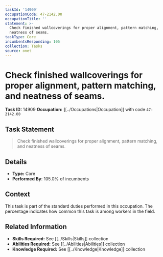 ```yaml
---
taskId: '14909'
occupationCode: 47-2142.00
occupationTitle: ''
statement: >-
  Check finished wallcoverings for proper alignment, pattern matching, and
  neatness of seams.
taskType: Core
incumbentsResponding: 105
collection: Tasks
source: onet
---
```

# Check finished wallcoverings for proper alignment, pattern matching, and neatness of seams.

**Task ID:** 14909
**Occupation:** [[../Occupations|Occupation]] with code `47-2142.00`

## Task Statement

> Check finished wallcoverings for proper alignment, pattern matching, and neatness of seams.

## Details

- **Type:** Core
- **Performed By:** 105.0% of incumbents

## Context

This task is part of the standard duties performed in this occupation. The percentage indicates how common this task is among workers in the field.

## Related Information

- **Skills Required:** See [[../Skills|Skills]] collection
- **Abilities Required:** See [[../Abilities|Abilities]] collection
- **Knowledge Required:** See [[../Knowledge|Knowledge]] collection
